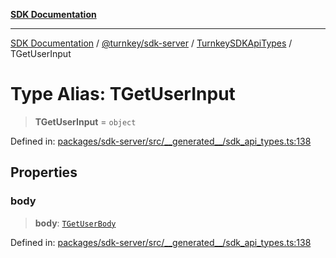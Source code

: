 [**SDK Documentation**](../../../../../README.mdx)

***

[SDK Documentation](../../../../../packages.mdx) / [@turnkey/sdk-server](../../../README.mdx) / [TurnkeySDKApiTypes](../README.mdx) / TGetUserInput

# Type Alias: TGetUserInput

> **TGetUserInput** = `object`

Defined in: [packages/sdk-server/src/\_\_generated\_\_/sdk\_api\_types.ts:138](https://github.com/tkhq/sdk/blob/e1b1a69bdd608320aaf03cc2dbbf68dc0c52b28d/packages/sdk-server/src/__generated__/sdk_api_types.ts#L138)

## Properties

### body

> **body**: [`TGetUserBody`](TGetUserBody.mdx)

Defined in: [packages/sdk-server/src/\_\_generated\_\_/sdk\_api\_types.ts:138](https://github.com/tkhq/sdk/blob/e1b1a69bdd608320aaf03cc2dbbf68dc0c52b28d/packages/sdk-server/src/__generated__/sdk_api_types.ts#L138)

